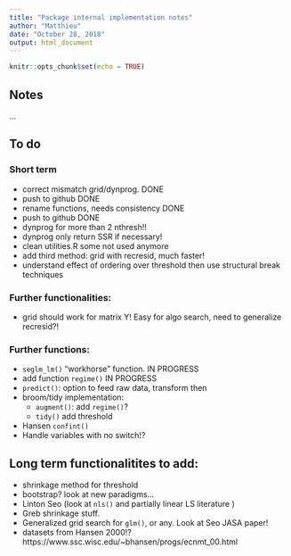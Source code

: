 ```yaml
---
title: "Package internal implementation notes"
author: "Matthieu"
date: "October 28, 2018"
output: html_document
---
```


```r
knitr::opts_chunk$set(echo = TRUE)
```

## Notes
...


## To do

### Short term

* correct mismatch grid/dynprog. DONE
* push to github DONE
* rename functions, needs consistency DONE
* push to github DONE
* dynprog for more than 2 nthresh!!
* dynprog only return SSR if necessary!
* clean utilities.R some not used anymore
* add third method:  grid with recresid, much faster!
* understand effect of ordering over threshold then use structural break techniques

### Further functionalities:

* grid should work for matrix Y! Easy for algo search, need to generalize recresid?!

### Further functions:

* `seglm_lm()` "workhorse" function. IN PROGRESS
* add function `regime()` IN PROGRESS
* `predict()`: option to feed raw data, transform then
* broom/tidy implementation: 
    - `augment()`: add `regime()`?
    - `tidy()` add threshold
* Hansen `confint()`
* Handle variables with no switch!?
    
## Long term functionalitites to add:

* shrinkage method for threshold
* bootstrap? look at new paradigms...
* Linton Seo (look at `nls()` and partially linear LS literature ) 
* Greb shrinkage stuff. 
* Generalized grid search for `glm()`, or any. Look at Seo JASA paper!
* datasets from Hansen 2000!? https://www.ssc.wisc.edu/~bhansen/progs/ecnmt_00.html
